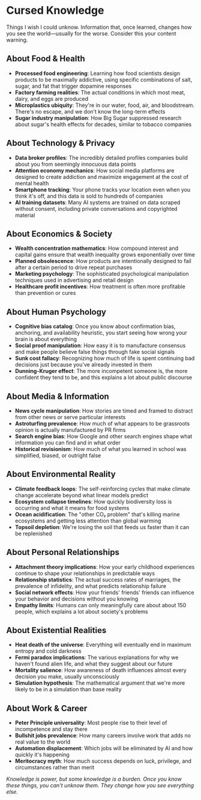# Cursed Knowledge

Things I wish I could unknow. Information that, once learned, changes how you see the world—usually for the worse. Consider this your content warning.

## About Food & Health

- **Processed food engineering**: Learning how food scientists design products to be maximally addictive, using specific combinations of salt, sugar, and fat that trigger dopamine responses
- **Factory farming realities**: The actual conditions in which most meat, dairy, and eggs are produced
- **Microplastics ubiquity**: They're in our water, food, air, and bloodstream. There's no escape, and we don't know the long-term effects
- **Sugar industry manipulation**: How Big Sugar suppressed research about sugar's health effects for decades, similar to tobacco companies

## About Technology & Privacy

- **Data broker profiles**: The incredibly detailed profiles companies build about you from seemingly innocuous data points
- **Attention economy mechanics**: How social media platforms are designed to create addiction and maximize engagement at the cost of mental health
- **Smartphone tracking**: Your phone tracks your location even when you think it's off, and this data is sold to hundreds of companies
- **AI training datasets**: Many AI systems are trained on data scraped without consent, including private conversations and copyrighted material

## About Economics & Society

- **Wealth concentration mathematics**: How compound interest and capital gains ensure that wealth inequality grows exponentially over time
- **Planned obsolescence**: How products are intentionally designed to fail after a certain period to drive repeat purchases
- **Marketing psychology**: The sophisticated psychological manipulation techniques used in advertising and retail design
- **Healthcare profit incentives**: How treatment is often more profitable than prevention or cures

## About Human Psychology

- **Cognitive bias catalog**: Once you know about confirmation bias, anchoring, and availability heuristic, you start seeing how wrong your brain is about everything
- **Social proof manipulation**: How easy it is to manufacture consensus and make people believe false things through fake social signals
- **Sunk cost fallacy**: Recognizing how much of life is spent continuing bad decisions just because you've already invested in them
- **Dunning-Kruger effect**: The more incompetent someone is, the more confident they tend to be, and this explains a lot about public discourse

## About Media & Information

- **News cycle manipulation**: How stories are timed and framed to distract from other news or serve particular interests
- **Astroturfing prevalence**: How much of what appears to be grassroots opinion is actually manufactured by PR firms
- **Search engine bias**: How Google and other search engines shape what information you can find and in what order
- **Historical revisionism**: How much of what you learned in school was simplified, biased, or outright false

## About Environmental Reality

- **Climate feedback loops**: The self-reinforcing cycles that make climate change accelerate beyond what linear models predict
- **Ecosystem collapse timelines**: How quickly biodiversity loss is occurring and what it means for food systems
- **Ocean acidification**: The "other CO₂ problem" that's killing marine ecosystems and getting less attention than global warming
- **Topsoil depletion**: We're losing the soil that feeds us faster than it can be replenished

## About Personal Relationships

- **Attachment theory implications**: How your early childhood experiences continue to shape your relationships in predictable ways
- **Relationship statistics**: The actual success rates of marriages, the prevalence of infidelity, and what predicts relationship failure
- **Social network effects**: How your friends' friends' friends can influence your behavior and decisions without you knowing
- **Empathy limits**: Humans can only meaningfully care about about 150 people, which explains a lot about society's problems

## About Existential Realities

- **Heat death of the universe**: Everything will eventually end in maximum entropy and cold darkness
- **Fermi paradox implications**: The various explanations for why we haven't found alien life, and what they suggest about our future
- **Mortality salience**: How awareness of death influences almost every decision you make, usually unconsciously
- **Simulation hypothesis**: The mathematical argument that we're more likely to be in a simulation than base reality

## About Work & Career

- **Peter Principle universality**: Most people rise to their level of incompetence and stay there
- **Bullshit jobs prevalence**: How many careers involve work that adds no real value to the world
- **Automation displacement**: Which jobs will be eliminated by AI and how quickly it's happening
- **Meritocracy myth**: How much success depends on luck, privilege, and circumstances rather than merit

*Knowledge is power, but some knowledge is a burden. Once you know these things, you can't unknow them. They change how you see everything else.*
